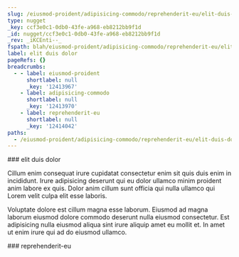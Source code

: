 ```yaml
---
slug: /eiusmod-proident/adipisicing-commodo/reprehenderit-eu/elit-duis-dolor
type: nugget
_key: ccf3e0c1-0db0-43fe-a968-eb8212bb9f1d
_id: nugget/ccf3e0c1-0db0-43fe-a968-eb8212bb9f1d
_rev: _iKCEnti--_
fspath: blah/eiusmod-proident/adipisicing-commodo/reprehenderit-eu/elit-duis-dolor.md
label: elit duis dolor
pageRefs: {}
breadcrumbs:
  - - label: eiusmod-proident
      shortlabel: null
      _key: '12413967'
    - label: adipisicing-commodo
      shortlabel: null
      _key: '12413970'
    - label: reprehenderit-eu
      shortlabel: null
      _key: '12414042'
paths:
  - /eiusmod-proident/adipisicing-commodo/reprehenderit-eu/elit-duis-dolor
---
```


<NuggetArea>
<Nugget slug="/eiusmod-proident/adipisicing-commodo/reprehenderit-eu/elit-duis-dolor" type="nugget" _key="ccf3e0c1-0db0-43fe-a968-eb8212bb9f1d" _id="nugget/ccf3e0c1-0db0-43fe-a968-eb8212bb9f1d" _rev="_iKCEnti--_" fspath="blah/eiusmod-proident/adipisicing-commodo/reprehenderit-eu/elit-duis-dolor.md" label="elit duis dolor" paths="/eiusmod-proident/adipisicing-commodo/reprehenderit-eu/elit-duis-dolor">
<NuggetBody>
### elit duis dolor

Cillum enim consequat irure cupidatat consectetur enim sit quis duis enim in incididunt. Irure adipisicing deserunt qui eu dolor ullamco minim proident anim labore ex quis. Dolor anim cillum sunt officia qui nulla ullamco qui Lorem velit culpa elit esse laboris.

Voluptate dolore est cillum magna esse laborum. Eiusmod ad magna laborum eiusmod dolore commodo deserunt nulla eiusmod consectetur. Est adipisicing nulla eiusmod aliqua sint irure aliquip amet eu mollit et. In amet ut enim irure qui ad do eiusmod ullamco.

</NuggetBody>
<Breadcrumbs>
<Crumbs>
<Crumb _key="12413967" label="eiusmod-proident" /><Crumb _key="12413970" label="adipisicing-commodo" /><Crumb _key="12414042" label="reprehenderit-eu" />
</Crumbs>
</Breadcrumbs>
</Nugget>

<NuggetsInbound>
</NuggetsInbound>
<NuggetsOutbound>
</NuggetsOutbound>
</NuggetArea>
<PassagesInbound>
<Passage direction="inbound" type="passage" _key="12414042" _id="passage/12414042" _rev="_iKCEnti---" label="reprehenderit-eu" passage="reprehenderit-eu" fspath="blah/eiusmod-proident/adipisicing-commodo/reprehenderit-eu" paths="/eiusmod-proident/adipisicing-commodo/reprehenderit-eu" slug="/eiusmod-proident/adipisicing-commodo/reprehenderit-eu">
<NuggetBody>
### reprehenderit-eu

</NuggetBody>
<Breadcrumbs>
<Crumbs>
<Crumb _key="12413967" label="eiusmod-proident" /><Crumb _key="12413970" label="adipisicing-commodo" />
</Crumbs>
</Breadcrumbs>
</Passage>

</PassagesInbound>
<PassagesOutbound>
</PassagesOutbound>